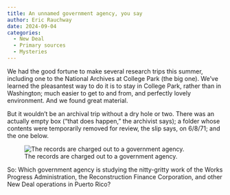 ```yaml
---
title: An unnamed government agency, you say
author: Eric Rauchway
date: 2024-09-04
categories:
  - New Deal
  - Primary sources
  - Mysteries
---
```


We had the good fortune to make several research trips this summer, including one to the National Archives at College Park (the big one). We've learned the pleasantest way to do it is to stay in College Park, rather than in Washington; much easier to get to and from, and perfectly lovely environment. And we found great material. 

But it wouldn't be an archival trip without a dry hole or two. There was an actually empty box ("that does happen," the archivist says); a folder whose contents were temporarily removed for review, the slip says, on 6/8/71; and the one below.

![The records are charged out to a government agency.](IMG_3890.png)

So: Which government agency is studying the nitty-gritty work of the Works Progress Administration, the Reconstruction Finance Corporation, and other New Deal operations in Puerto Rico?